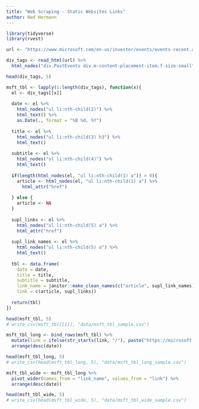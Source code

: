 ```yaml
---
title: "Web Scraping - Static Websites Links"
author: Ned Hermann
---
```


```r
library(tidyverse)
library(rvest)
```

```r
url <- "https://www.microsoft.com/en-us/investor/events/events-recent.aspx"
```

```r
div_tags <- read_html(url) %>%
  html_nodes("div.PastEvents div.m-content-placement-item.f-size-small") 

head(div_tags, 5)
```

```r
msft_tbl <- lapply(1:length(div_tags), function(x){
  el <- div_tags[[x]] 
  
  date <- el %>%
    html_nodes("ul li:nth-child(2)") %>%
    html_text() %>%
    as.Date(., format = "%B %d, %Y")
  
  title <- el %>%
    html_nodes("ul li:nth-child(3) h3") %>%
    html_text()
  
  subtitle <- el %>%
    html_nodes("ul li:nth-child(4)") %>%
    html_text()
  
  if(length(html_nodes(el, "ul li:nth-child(1) a")) > 0){
    article <- html_nodes(el, "ul li:nth-child(1) a") %>%
      html_attr("href")
    
  } else {
    article <- NA
  }
  
  supl_links <- el %>%
    html_nodes("ul li:nth-child(5) a") %>%
    html_attr("href")
  
  supl_link_names <- el %>%
    html_nodes("ul li:nth-child(5) a") %>%
    html_text()
  
  tbl <- data.frame(
    date = date,
    title = title,
    subtitle = subtitle,
    link_name = janitor::make_clean_names(c("article", supl_link_names)),
    link = c(article, supl_links))
  
  return(tbl)
})

head(msft_tbl, 5)
# write_csv(msft_tbl[[1]], "data/msft_tbl_sample.csv")
```

```r
msft_tbl_long <- bind_rows(msft_tbl) %>%
  mutate(link = ifelse(str_starts(link, "/"), paste("https://microsoft.com", link, sep = ""), link)) %>%
  arrange(desc(date))

head(msft_tbl_long, 5)
# write_csv(head(msft_tbl_long, 5), "data/msft_tbl_long_sample.csv")
```

```r
msft_tbl_wide <- msft_tbl_long %>%
  pivot_wider(names_from = "link_name", values_from = "link") %>%
  arrange(desc(date))

head(msft_tbl_wide, 5)
# write_csv(head(msft_tbl_wide, 5), "data/msft_tbl_wide_sample.csv")
```




